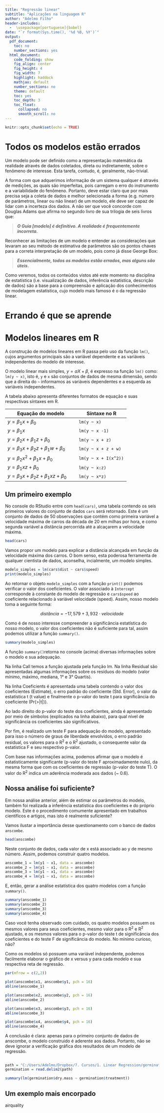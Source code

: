 ---
title: "Regressão linear"
subtitle: "Aplicações na linguagem R"
author: "Adelmo Filho"
header-includes:
  -  \usepackage[portuguese]{babel}
date: "`r format(Sys.time(), '%d %B, %Y')`"
output:
  pdf_document:
    toc: no
    number_sections: yes
  html_document:
    code_folding: show
    fig_align: center
    fig_height: 4
    fig_width: 7
    highlight: haddock
    mathjax: default
    number_sections: no
    theme: default
    toc: yes
    toc_depth: 3
    toc_float:
      collapsed: no
      smooth_scroll: no
---

```{r setup, include=FALSE}
knitr::opts_chunk$set(echo = TRUE)
```

# Todos os modelos estão errados

Um modelo pode ser definido como a representação matemática da realidade através de dados coletados, direta ou indiretamente, sobre o fenômeno de interesse. Esta tarefa, contudo, é, geralmente, não-trivial. 

A forma com que adquerimos informação de um sistema qualquer é através de medições, as quais são imperfeitas, pois carregam o erro do instrumento e a variabilidade do fenômeno. Portanto, deve estar claro que por mais precisa seja a coleta de dados e melhor selecionada a forma (e.g. número de parâmetros, linear ou não linear) de um modelo, ele deve ser capaz de lidar com a incerteza dos dados. A não ser que você concorde com Douglas Adams que afirma no segundo livro de sua trilogia de seis livros que:

> ***O Guia [modelo] é definitivo. A realidade é frequentemente incorreta.***

Reconhecer as limitações de um modelo e entender as considerações que levaram ao seu método de estimativa de parâmetros são os pontos chaves para a correta interpretação de um modelo, pois como já disse George Box:

> ***Essencialmente, todos os modelos estão errados, mas alguns são úteis.***

Como veremos, todos os conteúdos vistos até este momento na disciplina de estatística (i.e. visualização de dados, inferência estatística, descrição de dados) são a base para a compreensão e aplicação dos conhecimentos de modelagem estatística, cujo modelo mais famoso é o da regressão linear.     

# Errando é que se aprende



# Modelos lineares em R

A construção de modelos lineares em R passa pelo uso da função `lm()`, cujos argumentos principais são a variável dependente e as variáveis independentes do modelo de interesse. 

O modelo linear mais simples, $y = \alpha X + \beta$, é expresso na função `lm()` como: `lm(y ~ x)`, isto é, `y` e `x` são conjuntos de dados de mesma dimensão, sendo que a direita do `~` informamos as variáveis dependentes e a esquerda as variáveis independentes. 

A tabela abaixo apresenta diferentes formatos de equação e suas respectivas síntaxes em R.

Equação do modelo  | Síntaxe no R
------------------ | -------------
$y = \beta_1 x + \beta_0$ | `lm(y ~ x)`
$y = \beta_1 x$ | `lm(y ~ x -1)`
$y = \beta_2 x + \beta_1 z + \beta_0$ | `lm(y ~ x + z)`
$y = \beta_3 x + \beta_2 z + \beta_1 w + \beta_0$ | `lm(y ~ x + z + w)`
$y = \beta_2 x^2 + \beta_1 x + \beta_0$ | `lm(y ~ x + I(x^2))`
$y = \beta_1 xz + \beta_0$ | `lm(y ~ x:z)`
$y = \beta_3 x + \beta_2 z + \beta_1 xz + \beta_0$ | `lm(y ~ x*z)`

## Um primeiro exemplo

No console do RStudio entre com `head(cars)`, uma tabela contendo os seis primeiros valores do conjunto de dados `cars` será retornado. Este é um conjunto de dados de 50 observações que contém como primeira variável a velocidade máxima de carros da década de 20 em milhas por hora, e como segunda variável a distância percorrida até a alcaçarem a velocidade máxima.

```{r}
head(cars)
```

Vamos propor um modelo para explicar a distância alcançada em função da velocidade máxima dos carros. O bom senso, esta poderosa ferramenta de qualquer cientista de dados, aconselha, incialmente, um modelo simples.

```{r}
modelo_simples = lm(cars$dist ~ cars$speed)
print(modelo_simples)
```

Ao retornar o objeto `modelo_simples` com a função `print()` podemos verificar o valor dos coeficientes. O valor associado à `Intercept` corresponde à constante do modelo de regressão e `cars$speed` ao coeficiente relacionado à variável velocidade (speed). Assim, nosso modelo toma a seguinte forma:

$$distância = -17,579 +  3,932 \cdot velocidade$$

Como é de nosso interesse compreender a significância estatística do nosso modelo, o valor dos coeficientes não é suficiente para tal, assim podemos utilizar a função `summary()`.

```{r}
summary(modelo_simples)
```

A função `summary()`retorna no console (acima) diversas informações sobre o modelo e sua adequação.

Na linha Call temos a função ajustada pela função lm. Na linha Residual são apresentadas algumas informações sobre os resíduos do modelo (valor mínimo, máximo, mediana, 1° e 3° Quartis).

Na linha Coeficients é apresentada uma tabela contendo o valor dos coeficientes (Estimate), o erro padrão do coeficiente (Std. Error), o valor da estatística t (t value) e finalmente o p-valor do teste t para significância do coeficiente (Pr(>|t|)).

Ao lado direito do p-valor do teste dos coeficientes, ainda é apresentado por meio de símbolos (explicados na linha abaixo), para qual nível de significância os coeficientes são significativos.

Por fim, é realizado um teste F para adequação do modelo, apresentado para isso o número de graus de liberdade envolvidos, o erro padrão residual, os valores para o R^2^ e o R^2^ ajustado, o consequente valor da estatística F e seu respectivo p-valor. 

Com base nas informações acima, podemos afirmar que o modelo é estatisticamente significante (p-valor do teste F aproximadamente nulo), da mesma forma que com os coeficientes de regressão (p-valor do teste T). O valor do R^2^ indica um aderência moderada aos dados (~ 0.6).

## Nossa análise foi suficiente?

Em nossa análise anterior, além de estimar os parâmetros do modelo, também foi realizada a inferência estatística dos coeficientes e do próprio modelo. Este é o procedimento comumente apresentado em trabalhos científicos e artigos, mas isto é realmente suficiente?

Vamos ilustar a importância desse questionamento com o banco de dados `anscombe`. 

```{r}
head(anscombe)
```

Neste conjunto de dados, cada valor de x está associado ao y de mesmo número. Assim, podemos construir quatro modelos.

```{r}
anscombe_1 = lm(y1 ~ x1, data = anscombe)
anscombe_2 = lm(y1 ~ x1, data = anscombe)
anscombe_3 = lm(y1 ~ x1, data = anscombe)
anscombe_4 = lm(y1 ~ x1, data = anscombe)
```

E, então, gerar a análise estatística dos quatro modelos com a função `summary()`.

```{r}
summary(anscombe_1)
summary(anscombe_2)
summary(anscombe_3)
summary(anscombe_4)
```

Caso você tenha observado com cuidado, os quatro modelos possuem os mesmos valores para seus coeficientes, mesmo valor para o R^2^ e R^2^ ajustado, e os mesmos valores para o p-valor do teste t de significância dos coeficientes e do teste F de significância do modelo. No mínimo curioso, não?

Como os modelos só possuem uma variável independente, podemos facilmente elaborar o gráfico de x versus y para cada modelo e sua respectiva reta de regressão.

```{r, fig.height=8, fig.width=8, fig.align='center'}
par(mfrow = c(2,2))

plot(anscombe$x1, anscombe$y1, pch = 16)
abline(anscombe_1)

plot(anscombe$x2, anscombe$y2, pch = 16)
abline(anscombe_2)

plot(anscombe$x3, anscombe$y3, pch = 16)
abline(anscombe_3)

plot(anscombe$x4, anscombe$y4, pch = 16)
abline(anscombe_4)
```

A conclusão é clara: apenas para o primeiro conjunto de dados de anscombe, o modelo construido é aderente aos dados. Portanto, não se deve ignorar a verificação gráfica dos resultados de um modelo de regressão.

## 

```{r}
path = "C:/Users/Adelmo/Dropbox/7. Cursos/1. Linear Regression/germination.txt"
germination = read.delim2(path)
```

```{r}
summary(lm(germination$dry.mass ~ germination$treatment))
```

## Um exemplo mais encorpado


airquality

